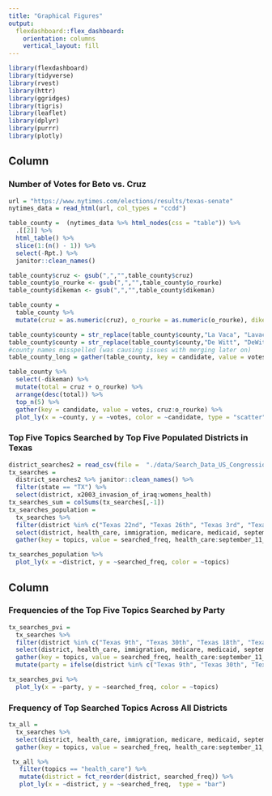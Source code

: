 ```yaml
---
title: "Graphical Figures"
output: 
  flexdashboard::flex_dashboard:
    orientation: columns
    vertical_layout: fill
---
```


```r
library(flexdashboard)
library(tidyverse)
library(rvest)
library(httr)
library(ggridges)
library(tigris)
library(leaflet)
library(dplyr)
library(purrr)
library(plotly)
```

Column {data-width=350}
-----------------------------------------------------------------------

### Number of Votes for Beto vs. Cruz

```r
url = "https://www.nytimes.com/elections/results/texas-senate"
nytimes_data = read_html(url, col_types = "ccdd")

table_county =  (nytimes_data %>% html_nodes(css = "table")) %>% 
  .[[2]] %>%
  html_table() %>% 
  slice(1:(n() - 1)) %>% 
  select(-Rpt.) %>% 
  janitor::clean_names()

table_county$cruz <- gsub(",","",table_county$cruz)
table_county$o_rourke <- gsub(",","",table_county$o_rourke)
table_county$dikeman <- gsub(",","",table_county$dikeman)

table_county = 
  table_county %>% 
  mutate(cruz = as.numeric(cruz), o_rourke = as.numeric(o_rourke), dikeman = as.numeric(dikeman))

table_county$county = str_replace(table_county$county,"La Vaca", "Lavaca")
table_county$county = str_replace(table_county$county,"De Witt", "DeWitt")
#county names misspelled (was causing issues with merging later on)
table_county_long = gather(table_county, key = candidate, value = votes, cruz:dikeman)

table_county %>% 
  select(-dikeman) %>%
  mutate(total = cruz + o_rourke) %>% 
  arrange(desc(total)) %>% 
  top_n(5) %>% 
  gather(key = candidate, value = votes, cruz:o_rourke) %>% 
  plot_ly(x = ~county, y = ~votes, color = ~candidate, type = "scatter")
```

### Top Five Topics Searched by Top Five Populated Districts in Texas

```r
district_searches2 = read_csv(file =  "./data/Search_Data_US_Congressional_District_26Sep2018.csv")
tx_searches = 
  district_searches2 %>% janitor::clean_names() %>% 
  filter(state == "TX") %>% 
  select(district, x2003_invasion_of_iraq:womens_health)
tx_searches_sum = colSums(tx_searches[,-1])
tx_searches_population = 
  tx_searches %>% 
  filter(district %in% c("Texas 22nd", "Texas 26th", "Texas 3rd", "Texas 8th", "Texas 31st")) %>%
  select(district, health_care, immigration, medicare, medicaid, september_11_attacks) %>% 
  gather(key = topics, value = searched_freq, health_care:september_11_attacks)

tx_searches_population %>%
  plot_ly(x = ~district, y = ~searched_freq, color = ~topics)
```


Column {data-width=350}
-----------------------------------------------------------------------

### Frequencies of the Top Five Topics Searched by Party

```r
tx_searches_pvi = 
  tx_searches %>% 
  filter(district %in% c("Texas 9th", "Texas 30th", "Texas 18th", "Texas 33rd", "Texas 13th", "Texas 11th", "Texas 8th", "Texas 4th")) %>%
  select(district, health_care, immigration, medicare, medicaid, september_11_attacks) %>% 
  gather(key = topics, value = searched_freq, health_care:september_11_attacks) %>% 
  mutate(party = ifelse(district %in% c("Texas 9th", "Texas 30th", "Texas 18th", "Texas 33rd"), "Democrats", "Republicans"))

tx_searches_pvi %>%
  plot_ly(x = ~party, y = ~searched_freq, color = ~topics) 
```

### Frequency of Top Searched Topics Across All Districts 

```r
tx_all = 
  tx_searches %>% 
  select(district, health_care, immigration, medicare, medicaid, september_11_attacks) %>% 
  gather(key = topics, value = searched_freq, health_care:september_11_attacks) 

 tx_all %>%
   filter(topics == "health_care") %>%
   mutate(district = fct_reorder(district, searched_freq)) %>% 
   plot_ly(x = ~district, y = ~searched_freq,  type = "bar")
```